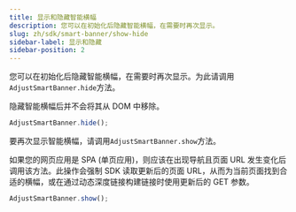 ```yaml
---
title: 显示和隐藏智能横幅
description: 您可以在初始化后隐藏智能横幅，在需要时再次显示。
slug: zh/sdk/smart-banner/show-hide
sidebar-label: 显示和隐藏
sidebar-position: 2
---
```


您可以在初始化后隐藏智能横幅，在需要时再次显示。为此请调用`AdjustSmartBanner.hide`方法。

<Callout type="note">

隐藏智能横幅后并不会将其从 DOM 中移除。

</Callout>

```js
AdjustSmartBanner.hide();
```

要再次显示智能横幅，请调用`AdjustSmartBanner.show`方法。

<Callout type="important">

如果您的网页应用是 SPA \(单页应用\)，则应该在出现导航且页面 URL 发生变化后调用该方法。此操作会强制 SDK 读取更新后的页面 URL，从而为当前页面找到合适的横幅，或在通过动态深度链接构建链接时使用更新后的 GET 参数。

</Callout>

```js
AdjustSmartBanner.show();
```

